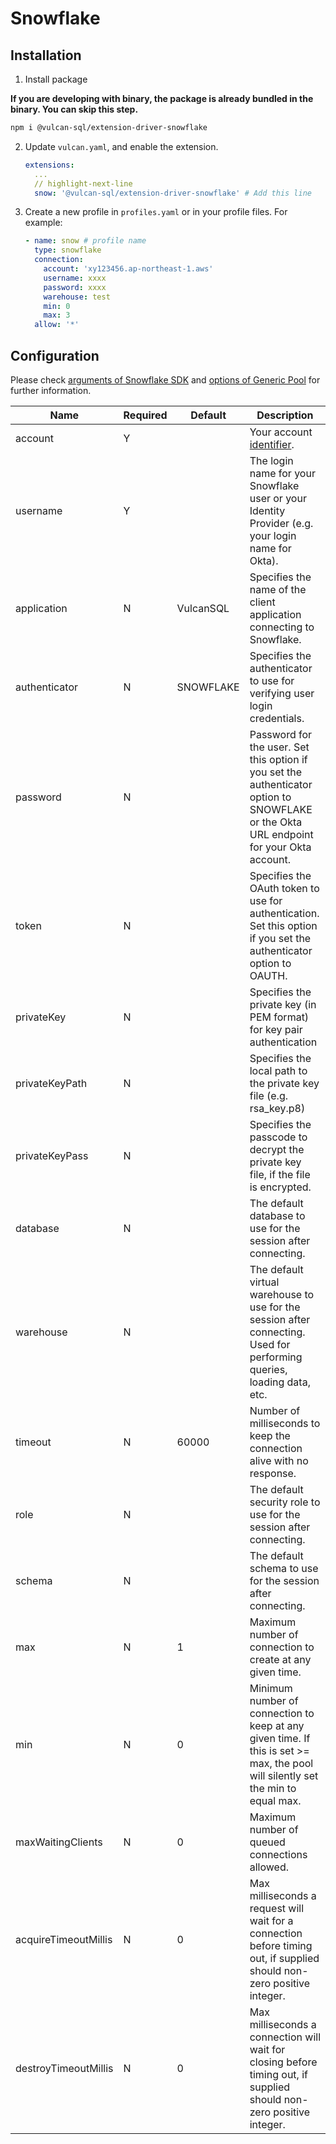 # Snowflake
## Installation

1. Install package

  **If you are developing with binary, the package is already bundled in the binary. You can skip this step.**

   ```bash
   npm i @vulcan-sql/extension-driver-snowflake
   ```

2. Update `vulcan.yaml`, and enable the extension.

   ```yaml
   extensions:
     ...
     // highlight-next-line
     snow: '@vulcan-sql/extension-driver-snowflake' # Add this line
   ```

3. Create a new profile in `profiles.yaml` or in your profile files. For example:

   ```yaml
   - name: snow # profile name
     type: snowflake
     connection:
       account: 'xy123456.ap-northeast-1.aws'
       username: xxxx
       password: xxxx
       warehouse: test
       min: 0
       max: 3
     allow: '*'
   ```

## Configuration

Please check [arguments of Snowflake SDK](https://docs.snowflake.com/en/user-guide/nodejs-driver-use.html#setting-the-connection-options) and [options of Generic Pool](https://github.com/coopernurse/node-pool) for further information.

| Name                 | Required | Default   | Description                                                                                                                             |
| -------------------- | -------- | --------- | --------------------------------------------------------------------------------------------------------------------------------------- |
| account              | Y        |           | Your account [identifier](https://docs.snowflake.com/en/user-guide/admin-account-identifier.html).                                      |
| username             | Y        |           | The login name for your Snowflake user or your Identity Provider (e.g. your login name for Okta).                                        |
| application          | N        | VulcanSQL | Specifies the name of the client application connecting to Snowflake.                                                                   |
| authenticator        | N        | SNOWFLAKE | Specifies the authenticator to use for verifying user login credentials.                                                                |
| password             | N        |           | Password for the user. Set this option if you set the authenticator option to SNOWFLAKE or the Okta URL endpoint for your Okta account. |
| token                | N        |           | Specifies the OAuth token to use for authentication. Set this option if you set the authenticator option to OAUTH.                      |
| privateKey           | N        |           | Specifies the private key (in PEM format) for key pair authentication                                                                   |
| privateKeyPath       | N        |           | Specifies the local path to the private key file (e.g. rsa_key.p8)                                                                      |
| privateKeyPass       | N        |           | Specifies the passcode to decrypt the private key file, if the file is encrypted.                                                       |
| database             | N        |           | The default database to use for the session after connecting.                                                                           |
| warehouse            | N        |           | The default virtual warehouse to use for the session after connecting. Used for performing queries, loading data, etc.                  |
| timeout              | N        | 60000     | Number of milliseconds to keep the connection alive with no response.                                                                   |
| role                 | N        |           | The default security role to use for the session after connecting.                                                                      |
| schema               | N        |           | The default schema to use for the session after connecting.                                                                             |
| max                  | N        | 1         | Maximum number of connection to create at any given time.                                                                               |
| min                  | N        | 0         | Minimum number of connection to keep at any given time. If this is set >= max, the pool will silently set the min to equal max.         |
| maxWaitingClients    | N        | 0         | Maximum number of queued connections allowed.                                                                                           |
| acquireTimeoutMillis | N        | 0         | Max milliseconds a request will wait for a connection before timing out, if supplied should non-zero positive integer.                  |
| destroyTimeoutMillis | N        | 0         | Max milliseconds a connection will wait for closing before timing out, if supplied should non-zero positive integer.                    |
